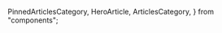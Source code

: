  PinnedArticlesCategory,
  HeroArticle,
  ArticlesCategory,
} from "components";

<HeroArticle
  title="Ubuntu"
  description="Configuraciones y tutoriales para poner a punto tu Ubuntu."
/>

<PinnedArticlesCategory category="ubuntu" />
<ArticlesCategory category="ubuntu" />
